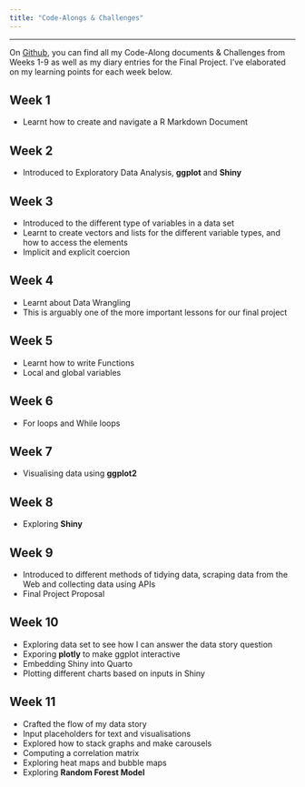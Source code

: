 ```yaml
---
title: "Code-Alongs & Challenges"
---
```


<hr>

On [Github](https://github.com/howeini/NM2207), you can find all my Code-Along documents & Challenges from Weeks 1-9 as well as my diary entries for the Final Project. I've elaborated on my learning points for each week below.

## Week 1

-   Learnt how to create and navigate a R Markdown Document

## Week 2

-   Introduced to Exploratory Data Analysis, **ggplot** and **Shiny**

## Week 3

-   Introduced to the different type of variables in a data set
-   Learnt to create vectors and lists for the different variable types, and how to access the elements
-   Implicit and explicit coercion

## Week 4

-   Learnt about Data Wrangling
-   This is arguably one of the more important lessons for our final project

## Week 5

-   Learnt how to write Functions
-   Local and global variables

## Week 6

-   For loops and While loops

## Week 7

-   Visualising data using **ggplot2**

## Week 8

-   Exploring **Shiny**

## Week 9

-   Introduced to different methods of tidying data, scraping data from the Web and collecting data using APIs
-   Final Project Proposal

## Week 10
- Exploring data set to see how I can answer the data story question
- Exporing **plotly** to make ggplot interactive
- Embedding Shiny into Quarto
- Plotting different charts based on inputs in Shiny

## Week 11
- Crafted the flow of my data story
- Input placeholders for text and visualisations
- Explored how to stack graphs and make carousels
- Computing a correlation matrix
- Exploring heat maps and bubble maps
- Exploring **Random Forest Model**